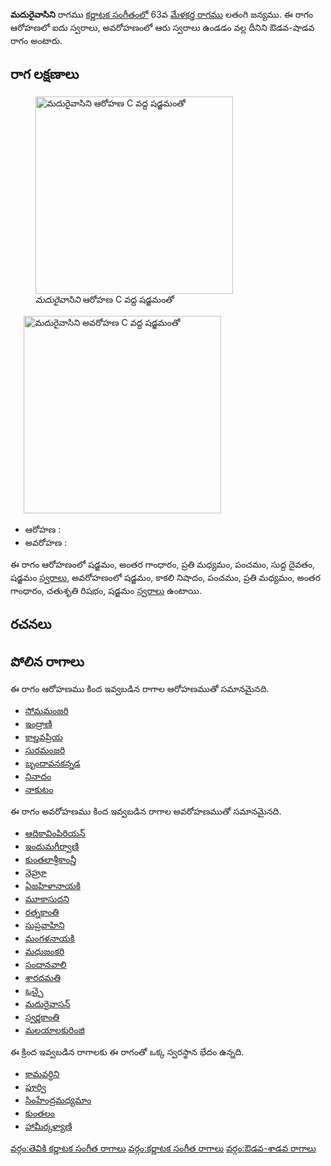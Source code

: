 {{Infobox ragam
	| name          	= మదురైవాసిని
	| synonym	    	= 
	| mela          	= 
	| chakra        	= 
	| janaka        	= 
	| type          	= ఔడవ-శాడవ
	| arohanam      	= {{svaraC|S|G3|M2|P|D1|S'}} 
	| avarohanam    	= {{svaraC|S'|N3|P|M2|G3|R2|S}}
	| jeeva         	=
	| chhaya        	=
	| nyasa         	=
	| vishesha      	= 
	| equivalent  		= 
}}
{{కర్ణాటక సంగీత రాగాలు}}
'''మదురైవాసిని''' రాగము [[కర్ణాటక సంగీతం]]లో 63వ [[మేళకర్త రాగము]] లతంగి జన్యము.  ఈ రాగం ఆరోహణలో ఐదు స్వరాలు, అవరోహణంలో ఆరు స్వరాలు ఉండడం వల్ల దీనిని ఔడవ-షాడవ రాగం అంటారు.


==రాగ లక్షణాలు==
[[Image:maduraivasani_ar_kb2wiki.png|thumb|right|316px|''మదురైవాసిని'' ఆరోహణ C వద్ద షడ్జమంతో]]
	[[Image:maduraivasani_av_kb2wiki.png|thumb|right|316px|''మదురైవాసిని'' అవరోహణ C వద్ద షడ్జమంతో]]

* ఆరోహణ : {{svaraC|S|G3|M2|P|D1|S'}} 
* అవరోహణ : {{svaraC|S'|N3|P|M2|G3|R2|S}}

ఈ రాగం ఆరోహణంలో షడ్జమం, అంతర గాంధారం, ప్రతి మధ్యమం, పంచమం, సుద్ద దైవతం, షడ్జమం [[స్వరాలు]], అవరోహణంలో షడ్జమం, కాకలి  నిషాదం, పంచమం, ప్రతి మధ్యమం, అంతర గాంధారం, చతుశృతి రిషభం, షడ్జమం [[స్వరాలు]] ఉంటాయి.

==రచనలు==



==పోలిన రాగాలు==
ఈ రాగం ఆరోహణము కింద ఇవ్వబడిన రాగాల ఆరోహణముతో సమానమైనది.
* [[సోమమంజరి]]
* [[ఇంద్రాణి]]
* [[కాల్తవప్రియ]]
* [[సురమంజరి]]
* [[బృందావనకన్నడ]]
* [[నినాదం]]
* [[నాకుటం]]

ఈ రాగం అవరోహణము కింద ఇవ్వబడిన రాగాల అవరోహణముతో సమానమైనది.
* [[ఆదికావింపిరియన్]]
* [[ఇందుమగీర్వాణి]]
* [[కుంతలాశ్రీకాంన్తీ]]
* [[నెహ్రూ]]
* [[ఏజహిళానాయకి]]
* [[మూకాసుదని]]
* [[రత్నకాంతి]]
* [[సుప్రవాహిని]]
* [[మంగళనాయకి]]
* [[మధుజంకరి]]
* [[సందానవాలి]]
* [[శారదమతి]]
* [[ఒచ్చై]]
* [[ మదురైవాసన్]]
* [[స్వర్ణకాంతి]]
* [[మలయాలకురింజి]]

ఈ క్రింద ఇవ్వబడిన రాగాలకు ఈ రాగంతో ఒక్క స్వరస్థాన భేదం ఉన్నది.
* [[కామవర్ధిని]]
* [[పూర్వి]]
* [[సింహేంద్రమధ్యమాం]]
* [[కుంతలం]]
* [[ హామీర్కళ్యాణి]]



[[వర్గం:తెవికి కర్ణాటక సంగీత రాగాలు]]
[[వర్గం:కర్ణాటక సంగీత రాగాలు]]
[[వర్గం:ఔడవ-శాడవ రాగాలు]]